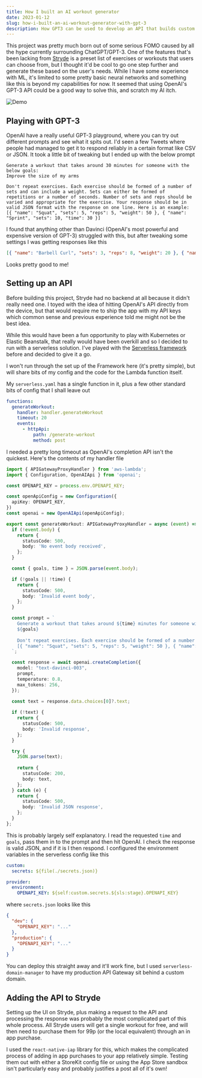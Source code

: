 ```yaml
---
title: How I built an AI workout generator
date: 2023-01-12
slug: how-i-built-an-ai-workout-generator-with-gpt-3
description: How GPT3 can be used to develop an API that builds custom workouts
---
```


This project was pretty much born out of some serious FOMO caused by all the hype currently surrounding ChatGPT/GPT-3. One of the features that's been lacking from [Stryde](https://apps.apple.com/us/app/stryde-workout-planner/id1640276342) is a preset list of exercises or workouts that users can choose from, but I thought it'd be cool to go one step further and generate these based on the user's needs. While I have some experience with ML, it's limited to some pretty basic neural networks and something like this is beyond my capabilities for now. It seemed that using OpenAI's GPT-3 API could be a good way to solve this, and scratch my AI itch.

![Demo](../images/generator.gif)

<StrydeDownloadBanner />

## Playing with GPT-3
OpenAI have a really useful GPT-3 playground, where you can try out different prompts and see what it spits out. I'd seen a few Tweets where people had managed to get it to respond reliably in a certain format like CSV or JSON. It took a little bit of tweaking but I ended up with the below prompt
```
Generate a workout that takes around 30 minutes for someone with the below goals:
Improve the size of my arms

Don't repeat exercises. Each exercise should be formed of a number of sets and can include a weight. Sets can either be formed of repetitions or a number of seconds. Number of sets and reps should be varied and appropriate for the exercise. Your response should be in valid JSON format with the response on one line. Here is an example:
[{ "name": "Squat", "sets": 5, "reps": 5, "weight": 50 }, { "name": "Sprint", "sets": 10, "time": 30 }]
```

I found that anything other than Davinci (OpenAI's most powerful and expensive version of GPT-3) struggled with this, but after tweaking some settings I was getting responses like this
```json
[{ "name": "Barbell Curl", "sets": 3, "reps": 8, "weight": 20 }, { "name": "Tricep Extension", "sets": 3, "reps": 10, "weight": 10 }, { "name": "Barbell Overhead Press", "sets": 3, "reps": 10, "weight": 20 }, { "name": "Cable Rope Hammer Curl", "sets": 3, "reps": 10, "weight": 10 }, { "name": "Pull-Ups", "sets": 3, "reps": 8 }, { "name": "High Plank", "sets": 3, "time": 30 }, { "name": "Wall Push-Ups", "sets": 3, "reps": 10 }]
```
Looks pretty good to me!

## Setting up an API
Before building this project, Stryde had no backend at all because it didn't really need one. I toyed with the idea of hitting OpenAI's API directly from the device, but that would require me to ship the app with my API keys which common sense and previous experience told me might not be the best idea.

While this would have been a fun opportunity to play with Kubernetes or Elastic Beanstalk, that really would have been overkill and so I decided to run with a serverless solution. I've played with the [Serverless framework](serverless.com) before and decided to give it a go.

I won't run through the set up of the Framework here (it's pretty simple), but will share bits of my config and the code for the Lambda function itself.

My `serverless.yaml` has a single function in it, plus a few other standard bits of config that I shall leave out
```yaml
functions:
  generateWorkout:
    handler: handler.generateWorkout
    timeout: 20
    events:
      - httpApi:
          path: /generate-workout
          method: post
```

I needed a pretty long timeout as OpenAI's completion API isn't the quickest. Here's the contents of my handler file
```typescript
import { APIGatewayProxyHandler } from 'aws-lambda';
import { Configuration, OpenAIApi } from 'openai';

const OPENAPI_KEY = process.env.OPENAPI_KEY;

const openApiConfig = new Configuration({
  apiKey: OPENAPI_KEY,
})
const openai = new OpenAIApi(openApiConfig);

export const generateWorkout: APIGatewayProxyHandler = async (event) => {
  if (!event.body) {
    return {
      statusCode: 500,
      body: 'No event body received',
    };
  }

  const { goals, time } = JSON.parse(event.body);

  if (!goals || !time) {
    return {
      statusCode: 500,
      body: 'Invalid event body',
    };
  }

  const prompt = `
    Generate a workout that takes around ${time} minutes for someone with the below goals:
    ${goals}
    
    Don't repeat exercises. Each exercise should be formed of a number of sets and can include a weight. Sets can either be formed of repetitions or a number of seconds. Number of sets and reps should be varied and appropriate for the exercise. Your response should be in valid JSON format with the response on one line. Here is an example:
    [{ "name": "Squat", "sets": 5, "reps": 5, "weight": 50 }, { "name": "Sprint", "sets": 10, "time": 30 }]
  `;

  const response = await openai.createCompletion({
    model: "text-davinci-003",
    prompt,
    temperature: 0.8,
    max_tokens: 256,
  });
  
  const text = response.data.choices[0]?.text;

  if (!text) {
    return {
      statusCode: 500,
      body: 'Invalid response',
    };
  }

  try {
    JSON.parse(text);
  
    return {
      statusCode: 200,
      body: text,
    };
  } catch (e) {
    return {
      statusCode: 500,
      body: 'Invalid JSON response',
    };
  }
};
```

This is probably largely self explanatory. I read the requested `time` and `goals`, pass them in to the prompt and then hit OpenAI. I check the response is valid JSON, and if it is I then respond. I configured the environment variables in the serverless config like this
```yaml
custom:
  secrets: ${file(./secrets.json)}

provider:
  environment:
    OPENAPI_KEY: ${self:custom.secrets.${sls:stage}.OPENAPI_KEY}
```

where `secrets.json` looks like this
```json
{
  "dev": {
    "OPENAPI_KEY": "..."
  },
  "production": {
    "OPENAPI_KEY": "..."
  }
}
```

You can deploy this straight away and it'll work fine, but I used `serverless-domain-manager` to have my production API Gateway sit behind a custom domain.

## Adding the API to Stryde
Setting up the UI on Stryde, plus making a request to the API and processing the response was probably the most complicated part of this whole process. All Stryde users will get a single workout for free, and will then need to purchase them for 99p (or the local equivalent) through an in app purchase.

I used the `react-native-iap` library for this, which makes the complicated process of adding in app purchases to your app relatively simple. Testing them out with either a StoreKit config file or using the App Store sandbox isn't particularly easy and probably justifies a post all of it's own!

<StrydeDownloadBanner />